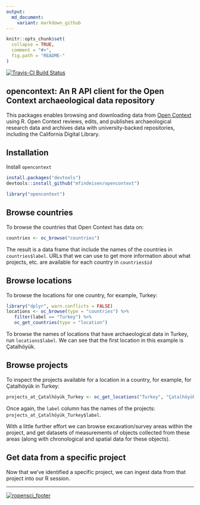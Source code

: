 ```yaml
---
output:
  md_document:
    variant: markdown_github
---
```


<!-- README.md is generated from README.Rmd. Please edit that file -->

```r
knitr::opts_chunk$set(
  collapse = TRUE,
  comment = "#>",
  fig.path = "README-"
)
```

[![Travis-CI Build Status](https://travis-ci.org/mfindeisen/opencontext.svg?branch=master)](https://travis-ci.org/mfindeisen/opencontext)

## opencontext: An R API client for the Open Context archaeological data repository

This packages enables browsing and downloading data from [Open Context](http://opencontext.org/) using R. Open Context reviews, edits, and publishes archaeological research data and archives data with university-backed repositories, including the California Digital Library.

## Installation

Install `opencontext`

```r
install.packages("devtools")
devtools::install_github("mfindeisen/opencontext")
```

```r
library("opencontext")
```

## Browse countries 

To browse the countries that Open Context has data on:

```r
countries <- oc_browse("countries")
```

The result is a data frame that include the names of the countries in `countries$label`. URLs that we can use to get more information about what projects, etc. are available for each country in `countries$id`

## Browse locations

To browse the locations for one country, for example, Turkey:

```r
library("dplyr", warn.conflicts = FALSE)
locations <- oc_browse(type = "countries") %>%
   filter(label == "Turkey") %>%
   oc_get_countries(type = "location")
```

To browse the names of locations that have archaeological data in Turkey, run `locations$label`. We can see that the first location in this example is Çatalhöyük. 

## Browse projects

To inspect the projects available for a location in a country, for example, for Çatalhöyük in Turkey:

```r
projects_at_Çatalhöyük_Turkey <- oc_get_locations("Turkey", "Çatalhöyük")
```

Once again, the `label` column has the names of the projects: `projects_at_Çatalhöyük_Turkey$label`. 

With a little further effort we can browse excavation/survey areas within the project, and get datasets of measurements of objects collected from these areas (along with chronological and spatial data for these objects).

## Get data from a specific project

Now that we've identified a specific project, we can ingest data from that project into our R session. 



---
[![ropensci_footer](http://ropensci.org/public_images/github_footer.png)](http://ropensci.org)
